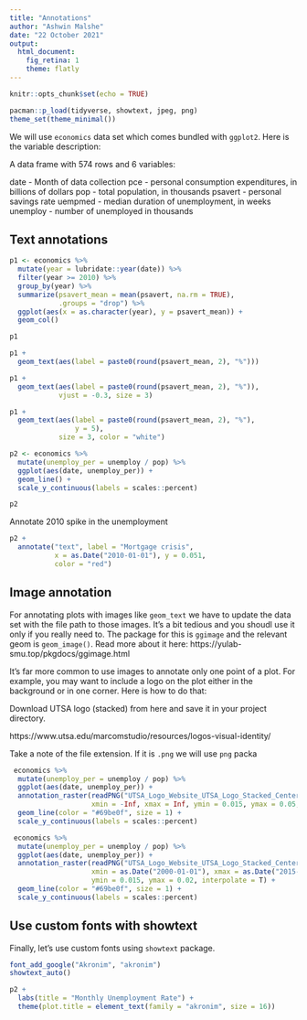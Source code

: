 ```yaml
---
title: "Annotations"
author: "Ashwin Malshe"
date: "22 October 2021"
output: 
  html_document:
    fig_retina: 1
    theme: flatly
---
```


```r
knitr::opts_chunk$set(echo = TRUE)

pacman::p_load(tidyverse, showtext, jpeg, png)
theme_set(theme_minimal())
```

We will use `economics` data set which comes bundled with `ggplot2`. Here is the variable description:

A data frame with 574 rows and 6 variables:

date - Month of data collection
pce - personal consumption expenditures, in billions of dollars
pop - total population, in thousands
psavert - personal savings rate
uempmed - median duration of unemployment, in weeks
unemploy - number of unemployed in thousands


## Text annotations


```r
p1 <- economics %>% 
  mutate(year = lubridate::year(date)) %>% 
  filter(year >= 2010) %>% 
  group_by(year) %>% 
  summarize(psavert_mean = mean(psavert, na.rm = TRUE),
            .groups = "drop") %>% 
  ggplot(aes(x = as.character(year), y = psavert_mean)) +
  geom_col()

p1
```


```r
p1 +
  geom_text(aes(label = paste0(round(psavert_mean, 2), "%")))
```


```r
p1 +
  geom_text(aes(label = paste0(round(psavert_mean, 2), "%")),
            vjust = -0.3, size = 3)
```
```r
p1 +
  geom_text(aes(label = paste0(round(psavert_mean, 2), "%"),
                y = 5), 
            size = 3, color = "white")
```

```r
p2 <- economics %>% 
  mutate(unemploy_per = unemploy / pop) %>% 
  ggplot(aes(date, unemploy_per)) +
  geom_line() +
  scale_y_continuous(labels = scales::percent)

p2
```

Annotate 2010 spike in the unemployment

```r
p2 +
  annotate("text", label = "Mortgage crisis", 
           x = as.Date("2010-01-01"), y = 0.051,
           color = "red")
```

## Image annotation

For annotating plots with images like `geom_text` we have to update the data set with the file path to those images. It's a bit tedious and you shoudl use it only if you really need to. The package for this is `ggimage` and the relevant geom is `geom_image()`. Read more about it here:
https://yulab-smu.top/pkgdocs/ggimage.html


It's far more common to use images to annotate only one point of a plot. For example, you may want to include a logo on the plot either in the background or in one corner. Here is how to do that:

Download UTSA logo (stacked) from here and save it in your project directory.

https://www.utsa.edu/marcomstudio/resources/logos-visual-identity/

Take a note of the file extension. If it is `.png` we will use `png` packa

```r
 economics %>% 
  mutate(unemploy_per = unemploy / pop) %>% 
  ggplot(aes(date, unemploy_per)) +
  annotation_raster(readPNG("UTSA_Logo_Website_UTSA_Logo_Stacked_Center.png"),
                    xmin = -Inf, xmax = Inf, ymin = 0.015, ymax = 0.05, interpolate = T) +
  geom_line(color = "#69be0f", size = 1) +
  scale_y_continuous(labels = scales::percent)

```


```r
 economics %>% 
  mutate(unemploy_per = unemploy / pop) %>% 
  ggplot(aes(date, unemploy_per)) +
  annotation_raster(readPNG("UTSA_Logo_Website_UTSA_Logo_Stacked_Center.png"),
                    xmin = as.Date("2000-01-01"), xmax = as.Date("2015-01-01"), 
                    ymin = 0.015, ymax = 0.02, interpolate = T) +
  geom_line(color = "#69be0f", size = 1) +
  scale_y_continuous(labels = scales::percent)

```

## Use custom fonts with showtext

Finally, let's use custom fonts using `showtext` package.

```r
font_add_google("Akronim", "akronim")
showtext_auto()
```


```r
p2 +
  labs(title = "Monthly Unemployment Rate") +
  theme(plot.title = element_text(family = "akronim", size = 16))
```





